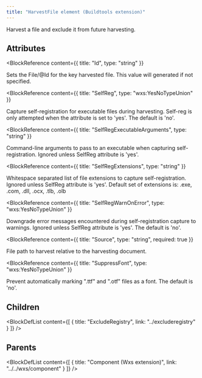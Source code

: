 ```yaml
---
title: "HarvestFile element (Buildtools extension)"
---
```



Harvest a file and exclude it from future harvesting.


## Attributes

<BlockWrapper>

  <BlockReference
    content={{
      title: "Id",
      type: "string"
    }}
  >
  Sets the File/@Id for the key harvested file. This value will generated if not specified.
  </BlockReference>

  <BlockReference
    content={{
      title: "SelfReg",
      type: "wxs:YesNoTypeUnion"
    }}
  >
  Capture self-registration for executable files during harvesting. Self-reg is only attempted when the attribute is set to 'yes'. The default is 'no'.
  </BlockReference>

  <BlockReference
    content={{
      title: "SelfRegExecutableArguments",
      type: "string"
    }}
  >
  Command-line arguments to pass to an executable when capturing self-registration. Ignored unless SelfReg attribute is 'yes'.
  </BlockReference>

  <BlockReference
    content={{
      title: "SelfRegExtensions",
      type: "string"
    }}
  >
  Whitespace separated list of file extensions to capture self-registration. Ignored unless SelfReg attribute is 'yes'. Default set of extensions is: .exe, .com, .dll, .ocx, .tlb, .olb
  </BlockReference>

  <BlockReference
    content={{
      title: "SelfRegWarnOnError",
      type: "wxs:YesNoTypeUnion"
    }}
  >
  Downgrade error messages encountered during self-registration capture to warnings. Ignored unless SelfReg attribute is 'yes'. The default is 'no'.
  </BlockReference>

  <BlockReference
    content={{
      title: "Source",
      type: "string",
      required: true
    }}
  >
  File path to harvest relative to the harvesting document.
  </BlockReference>

  <BlockReference
    content={{
      title: "SuppressFont",
      type: "wxs:YesNoTypeUnion"
    }}
  >
  Prevent automatically marking ".ttf" and ".otf" files as a font. The default is 'no'.
  </BlockReference>

</BlockWrapper>

## Children

<BlockDefList content={[
    {
      title: "ExcludeRegistry",
      link: "../excluderegistry"
    }
  ]}
/>

## Parents

<BlockDefList content={[
    {
      title: "Component (Wxs extension)",
      link: "../../wxs/component"
    }
  ]}
/>